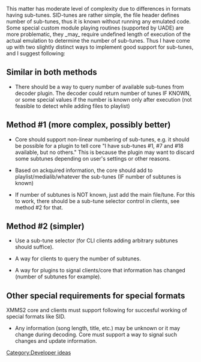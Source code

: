 This matter has moderate level of complexity due to differences in formats having sub-tunes. SID-tunes are rather simple, the file header defines number of sub-tunes, thus it is known without running any emulated code. Some special custom module playing routines (supported by UADE) are more problematic, they _may_ require undefined length of execution of the actual emulation to determine the number of sub-tunes. Thus I have come up with two slightly distinct ways to implement good support for sub-tunes, and I suggest following:

== Similar in both methods ==

* There should be a way to query number of available sub-tunes from decoder plugin. The decoder could return number of tunes IF KNOWN, or some special values if the number is known only after execution (not feasible to detect while adding files to playlist)

== Method #1 (more complex, possibly better) ==

* Core should support non-linear numbering of sub-tunes, e.g. it should be possible for a plugin to tell core "I have sub-tunes #1, #7 and #18 available, but no others." This is because the plugin may want to discard some subtunes depending on user's settings or other reasons.

* Based on ackquired information, the core should add to playlist/medialib/whatever the sub-tunes (IF number of subtunes is known)

* If number of subtunes is NOT known, just add the main file/tune. For this to work, there should be a sub-tune selector control in clients, see method #2 for that.

== Method #2 (simpler) ==

* Use a sub-tune selector (for CLI clients adding arbitrary subtunes should suffice).

* A way for clients to query the number of subtunes.

* A way for plugins to signal clients/core that information has changed (number of subtunes for example).


== Other special requirements for special formats ==

XMMS2 core and clients must support following for succesful working of special formats like SID.

* Any information (song length, title, etc.) may be unknown or it may change during decoding. Core must support a way to signal such changes and update information.

[[Category:Developer ideas]]